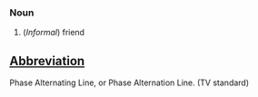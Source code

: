 ===Noun===

#(''Informal'') friend

==[[Wiktionary:List of acronyms and abbreviations|Abbreviation]]==

Phase Alternating Line, or Phase Alternation Line. (TV standard)